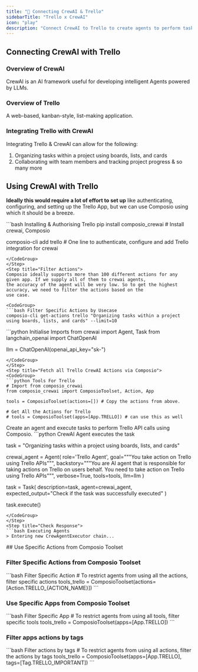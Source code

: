 ```yaml
---
title: "🚀 Connecting CrewAI & Trello"
sidebarTitle: "Trello x CrewAI"
icon: "play"
description: "Connect CrewAI to Trello to create agents to perform tasks using natural language"
---
```


## Connecting CrewAI with Trello

### Overview of CrewAI

CrewAI is an AI framework useful for developing intelligent Agents powered by LLMs.

### Overview of Trello

A web-based, kanban-style, list-making application.

### Integrating Trello with CrewAI

Integrating Trello & CrewAI can allow for the following:

1. Organizing tasks within a project using boards, lists, and cards
2. Collaborating with team members and tracking project progress
& so many more

## Using CrewAI with Trello

<Steps>
<Step title="Setting Up the Environment">

**Ideally this would require a lot of effort to set up** like authenticating, configuring, and setting up the Trello App, but we can use Composio using which it should be a breeze.

<CodeGroup>
```bash Installing & Authorising Trello
pip install composio_crewai # Install crewai, Composio 

composio-cli add trello # One line to authenticate, configure and add Trello integration for crewai
```
</CodeGroup>
</Step>
<Step title="Filter Actions">
Composio ideally supports more than 100 different actions for any given app. If we supply all of them to crewai agents, 
the accuracy of the agent will be very low. So to get the highest accuracy, we need to filter the actions based on the 
use case.

<CodeGroup>
```bash Filter Specific Actions by Usecase
composio-cli get-actions trello "Organizing tasks within a project using boards, lists, and cards" --limit=10
```
</CodeGroup>

</Step>
<Step title="Import Base Packages">

<CodeGroup>
```python Initialise Imports
from crewai import Agent, Task
from langchain_openai import ChatOpenAI

llm = ChatOpenAI(openai_api_key="sk-<OPENAI KEY>")
```
</CodeGroup>
</Step>
<Step title="Fetch all Trello CrewAI Actions via Composio">
<CodeGroup>
```python Tools For Trello
# Import from composio_crewai
from composio_crewai import ComposioToolset, Action, App

tools = ComposioToolset(actions=[]) # Copy the actions from above. 

# Get All the Actions for Trello
# tools = ComposioToolset(apps=[App.TRELLO]) # can use this as well
```
</CodeGroup>
</Step>
<Step title="Execute the Agent">
Create an agent and execute tasks to perform Trello API calls using Composio. 
<CodeGroup>
```python CrewAI Agent executes the task

task = "Organizing tasks within a project using boards, lists, and cards"

crewai_agent = Agent(
    role='Trello Agent',
    goal="""You take action on Trello using Trello APIs""",
    backstory="""You are AI agent that is responsible for taking actions on Trello on users behalf. You need to take action on Trello using Trello APIs""",
    verbose=True,
    tools=tools,
    llm=llm
)

task = Task(
    description=task,
    agent=crewai_agent,
    expected_output="Check if the task was successfully executed"
)

task.execute()
```
</CodeGroup>
</Step>
<Step title="Check Response">
```bash Executing Agents
> Entering new CrewAgentExecutor chain...
```
</Step>
</Steps>
## Use Specific Actions from Composio Toolset

### Filter Specific Actions from Composio Toolset

<CodeGroup>
```bash Filter Specific Action
# To restrict agents from using all the actions, filter specific actions
tools_trello = ComposioToolset(actions=[Action.TRELLO_{ACTION_NAME}])
```
</CodeGroup>

### Use Specific Apps from Composio Toolset
<CodeGroup>
```bash Filter Specific App
# To restrict agents from using all tools, filter specific tools
tools_trello = ComposioToolset(apps=[App.TRELLO])
```
</CodeGroup>

### Filter apps actions by tags 
<CodeGroup>
```bash Filter actions by tags
# To restrict agents from using all actions, filter the actions by tags
tools_trello = ComposioToolset(apps=[App.TRELLO], tags=[Tag.TRELLO_IMPORTANT])
```
</CodeGroup>